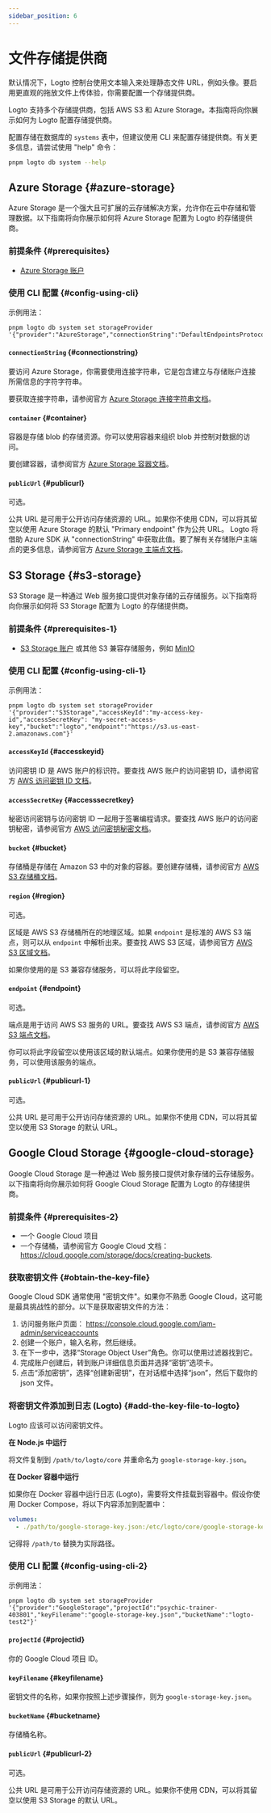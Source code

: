 ```yaml
---
sidebar_position: 6
---
```


# 文件存储提供商

默认情况下，Logto 控制台使用文本输入来处理静态文件 URL，例如头像。要启用更直观的拖放文件上传体验，你需要配置一个存储提供商。

Logto 支持多个存储提供商，包括 AWS S3 和 Azure Storage。本指南将向你展示如何为 Logto 配置存储提供商。

配置存储在数据库的 `systems` 表中，但建议使用 CLI 来配置存储提供商。有关更多信息，请尝试使用 "help" 命令：

```sh
pnpm logto db system --help
```

## Azure Storage \{#azure-storage}

Azure Storage 是一个强大且可扩展的云存储解决方案，允许你在云中存储和管理数据。以下指南将向你展示如何将 Azure Storage 配置为 Logto 的存储提供商。

### 前提条件 \{#prerequisites}

- [Azure Storage 账户](https://docs.microsoft.com/en-us/azure/storage/common/storage-account-overview)

### 使用 CLI 配置 \{#config-using-cli}

示例用法：

```
pnpm logto db system set storageProvider '{"provider":"AzureStorage","connectionString":"DefaultEndpointsProtocol=https;AccountName=logto;AccountKey=oRhfTBHOHiBxxxxxxxxxxxxxxxxZ0se6XROftl/Xrow==;EndpointSuffix=core.windows.net","container":"logto"}'
```

#### `connectionString` \{#connectionstring}

要访问 Azure Storage，你需要使用连接字符串，它是包含建立与存储账户连接所需信息的字符字符串。

要获取连接字符串，请参阅官方 [Azure Storage 连接字符串文档](https://docs.microsoft.com/en-us/azure/storage/common/storage-configure-connection-string)。

#### `container` \{#container}

容器是存储 blob 的存储资源。你可以使用容器来组织 blob 并控制对数据的访问。

要创建容器，请参阅官方 [Azure Storage 容器文档](https://docs.microsoft.com/en-us/azure/storage/blobs/storage-blobs-introduction#containers)。

#### `publicUrl` \{#publicurl}

可选。

公共 URL 是可用于公开访问存储资源的 URL。如果你不使用 CDN，可以将其留空以使用 Azure Storage 的默认 "Primary endpoint" 作为公共 URL。 Logto 将借助 Azure SDK 从 "connectionString" 中获取此值。要了解有关存储账户主端点的更多信息，请参阅官方 [Azure Storage 主端点文档](https://docs.microsoft.com/en-us/azure/storage/common/storage-account-overview#primary-endpoints)。

## S3 Storage \{#s3-storage}

S3 Storage 是一种通过 Web 服务接口提供对象存储的云存储服务。以下指南将向你展示如何将 S3 Storage 配置为 Logto 的存储提供商。

### 前提条件 \{#prerequisites-1}

- [S3 Storage 账户](https://docs.aws.amazon.com/AmazonS3/latest/userguide/creating-buckets.html) 或其他 S3 兼容存储服务，例如 [MinIO](https://min.io/)

### 使用 CLI 配置 \{#config-using-cli-1}

示例用法：

```
pnpm logto db system set storageProvider '{"provider":"S3Storage","accessKeyId":"my-access-key-id","accessSecretKey": "my-secret-access-key","bucket":"logto","endpoint":"https://s3.us-east-2.amazonaws.com"}'
```

#### `accessKeyId` \{#accesskeyid}

访问密钥 ID 是 AWS 账户的标识符。要查找 AWS 账户的访问密钥 ID，请参阅官方 [AWS 访问密钥 ID 文档](https://docs.aws.amazon.com/IAM/latest/UserGuide/id_credentials_access-keys.html#Using_CreateAccessKey)。

#### `accessSecretKey` \{#accesssecretkey}

秘密访问密钥与访问密钥 ID 一起用于签署编程请求。要查找 AWS 账户的访问密钥秘密，请参阅官方 [AWS 访问密钥秘密文档](https://docs.aws.amazon.com/IAM/latest/UserGuide/id_credentials_access-keys.html#Using_CreateAccessKey)。

#### `bucket` \{#bucket}

存储桶是存储在 Amazon S3 中的对象的容器。要创建存储桶，请参阅官方 [AWS S3 存储桶文档](https://docs.aws.amazon.com/AmazonS3/latest/userguide/creating-buckets.html)。

#### `region` \{#region}

可选。

区域是 AWS S3 存储桶所在的地理区域。如果 `endpoint` 是标准的 AWS S3 端点，则可以从 `endpoint` 中解析出来。要查找 AWS S3 区域，请参阅官方 [AWS S3 区域文档](https://docs.aws.amazon.com/general/latest/gr/s3.html)。

如果你使用的是 S3 兼容存储服务，可以将此字段留空。

#### `endpoint` \{#endpoint}

可选。

端点是用于访问 AWS S3 服务的 URL。要查找 AWS S3 端点，请参阅官方 [AWS S3 端点文档](https://docs.aws.amazon.com/general/latest/gr/s3.html)。

你可以将此字段留空以使用该区域的默认端点。如果你使用的是 S3 兼容存储服务，可以使用该服务的端点。

#### `publicUrl` \{#publicurl-1}

可选。

公共 URL 是可用于公开访问存储资源的 URL。如果你不使用 CDN，可以将其留空以使用 S3 Storage 的默认 URL。

## Google Cloud Storage \{#google-cloud-storage}

Google Cloud Storage 是一种通过 Web 服务接口提供对象存储的云存储服务。以下指南将向你展示如何将 Google Cloud Storage 配置为 Logto 的存储提供商。

### 前提条件 \{#prerequisites-2}

- 一个 Google Cloud 项目
- 一个存储桶，请参阅官方 Google Cloud 文档： https://cloud.google.com/storage/docs/creating-buckets.

### 获取密钥文件 \{#obtain-the-key-file}

Google Cloud SDK 通常使用 "密钥文件"。如果你不熟悉 Google Cloud，这可能是最具挑战性的部分。以下是获取密钥文件的方法：

1. 访问服务账户页面： https://console.cloud.google.com/iam-admin/serviceaccounts
2. 创建一个账户，输入名称，然后继续。
3. 在下一步中，选择“Storage Object User”角色。你可以使用过滤器找到它。
4. 完成账户创建后，转到账户详细信息页面并选择“密钥”选项卡。
5. 点击“添加密钥”，选择“创建新密钥”，在对话框中选择“json”，然后下载你的 json 文件。

### 将密钥文件添加到日志 (Logto) \{#add-the-key-file-to-logto}

Logto 应该可以访问密钥文件。

**在 Node.js 中运行**

将文件复制到 `/path/to/logto/core` 并重命名为 `google-storage-key.json`。

**在 Docker 容器中运行**

如果你在 Docker 容器中运行日志 (Logto)，需要将文件挂载到容器中。假设你使用 Docker Compose，将以下内容添加到配置中：

```yaml
volumes:
  - ./path/to/google-storage-key.json:/etc/logto/core/google-storage-key.json
```

记得将 `/path/to` 替换为实际路径。

### 使用 CLI 配置 \{#config-using-cli-2}

示例用法：

```
pnpm logto db system set storageProvider '{"provider":"GoogleStorage","projectId":"psychic-trainer-403801","keyFilename":"google-storage-key.json","bucketName":"logto-test2"}'
```

#### `projectId` \{#projectid}

你的 Google Cloud 项目 ID。

#### `keyFilename` \{#keyfilename}

密钥文件的名称，如果你按照上述步骤操作，则为 `google-storage-key.json`。

#### `bucketName` \{#bucketname}

存储桶名称。

#### `publicUrl` \{#publicurl-2}

可选。

公共 URL 是可用于公开访问存储资源的 URL。如果你不使用 CDN，可以将其留空以使用 S3 Storage 的默认 URL。
